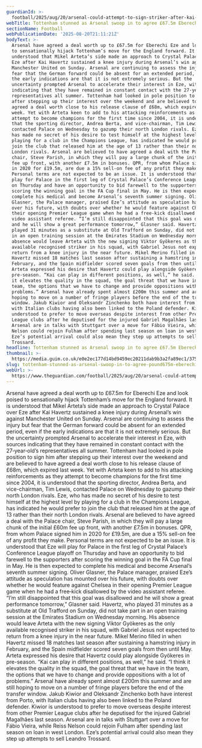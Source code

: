 ```yaml
---
guardianId: >-
  football/2025/aug/20/arsenal-could-attempt-to-sign-striker-after-kai-havertz-picks-up-knee-injury
webTitle: Tottenham stunned as Arsenal swoop in to agree £67.5m Eberechi Eze deal
sectionName: Football
webPublicationDate: '2025-08-20T21:11:21Z'
bodyText: >-
  Arsenal have agreed a deal worth up to £67.5m for Eberechi Eze and look poised
  to sensationally hijack Tottenham’s move for the England forward. It is
  understood that Mikel Arteta’s side made an approach to Crystal Palace over
  Eze after Kai Havertz sustained a knee injury during Arsenal’s win against
  Manchester United on Sunday. Arsenal are continuing to assess the injury but
  fear that the German forward could be absent for an extended period, even if
  the early indications are that it is not extremely serious. But the
  uncertainty prompted Arsenal to accelerate their interest in Eze, with sources
  indicating that they have remained in constant contact with the 27‑year‑old’s
  representatives all summer. Tottenham had looked in pole position to sign him
  after stepping up their interest over the weekend and are believed to have
  agreed a deal worth close to his release clause of £68m, which expired last
  week. Yet with Arteta keen to add to his attacking reinforcements as they
  attempt to become champions for the first time since 2004, it is understood
  that the sporting director, Andrea Berta, and vice-chairman, Tim Lewis,
  contacted Palace on Wednesday to gazump their north London rivals. Eze, who
  has made no secret of his desire to test himself at the highest level by
  playing for a club in the Champions League, has indicated he would prefer to
  join the club that released him at the age of 13 rather than their north
  London rivals. Arsenal are believed to have agreed a deal with the Palace
  chair, Steve Parish, in which they will pay a large chunk of the initial £60m
  fee up front, with another £7.5m in bonuses. QPR, from whom Palace signed him
  in 2020 for £19.5m, are due a 15% sell-on fee of any profit they make.
  Personal terms are not expected to be an issue. It is understood that Eze will
  play for Palace in the first leg of Crystal Palace’s Conference League playoff
  on Thursday and have an opportunity to bid farewell to the supporters after
  scoring the winning goal in the FA Cup final in May. He is then expected to
  complete his medical and become Arsenal’s seventh summer signing. Oliver
  Glasner, the Palace manager, praised Eze’s attitude as speculation has mounted
  over his future, with doubts over whether he would feature against Chelsea in
  their opening Premier League game when he had a free‑kick disallowed by the
  video assistant referee. “I’m still disappointed that this goal was disallowed
  and he will show a great performance tomorrow,” Glasner said. Havertz, who
  played 31 minutes as a substitute at Old Trafford on Sunday, did not take part
  in an open training session at the Emirates Stadium on Wednesday morning. His
  absence would leave Arteta with the new signing Viktor Gyökeres as the only
  available recognised striker in his squad, with Gabriel Jesus not expected to
  return from a knee injury in the near future. Mikel Merino filled in when
  Havertz missed 18 matches last season after sustaining a hamstring injury in
  February, and the Spain midfielder scored seven goals from then until May.
  Arteta expressed his desire that Havertz could play alongside Gyökeres in
  pre-season. “Kai can play in different positions, as well,” he said. “I think
  it elevates the quality in the squad, the goal threat that we have in the
  team, the options that we have to change and provide oppositions with a lot of
  problems.” Arsenal have already spent almost £200m this summer and are still
  hoping to move on a number of fringe players before the end of the transfer
  window. Jakub Kiwior and Oleksandr Zinchenko both have interest from Porto,
  with Italian clubs having also been linked to the Poland defender. Kiwior is
  understood to prefer to move overseas despite interest from other Premier
  League clubs after he deputised for the injured Gabriel Magalhães last season.
  Arsenal are in talks with Stuttgart over a move for Fábio Vieira, while Reiss
  Nelson could rejoin Fulham after spending last season on loan in west London.
  Eze’s potential arrival could also mean they step up attempts to sell Leandro
  Trossard.
headline: Tottenham stunned as Arsenal swoop in to agree £67.5m Eberechi Eze deal
thumbnail: >-
  https://media.guim.co.uk/e0e2ec177d14bd9459ec20211dab9b3a2fa89ec1/375_0_3750_3000/500.jpg
slug: tottenham-stunned-as-arsenal-swoop-in-to-agree-pound675m-eberechi-eze-deal
webUrl: >-
  https://www.theguardian.com/football/2025/aug/20/arsenal-could-attempt-to-sign-striker-after-kai-havertz-picks-up-knee-injury
---
```

Arsenal have agreed a deal worth up to £67.5m for Eberechi Eze and look poised to sensationally hijack Tottenham’s move for the England forward. It is understood that Mikel Arteta’s side made an approach to Crystal Palace over Eze after Kai Havertz sustained a knee injury during Arsenal’s win against Manchester United on Sunday. Arsenal are continuing to assess the injury but fear that the German forward could be absent for an extended period, even if the early indications are that it is not extremely serious. But the uncertainty prompted Arsenal to accelerate their interest in Eze, with sources indicating that they have remained in constant contact with the 27‑year‑old’s representatives all summer. Tottenham had looked in pole position to sign him after stepping up their interest over the weekend and are believed to have agreed a deal worth close to his release clause of £68m, which expired last week. Yet with Arteta keen to add to his attacking reinforcements as they attempt to become champions for the first time since 2004, it is understood that the sporting director, Andrea Berta, and vice-chairman, Tim Lewis, contacted Palace on Wednesday to gazump their north London rivals. Eze, who has made no secret of his desire to test himself at the highest level by playing for a club in the Champions League, has indicated he would prefer to join the club that released him at the age of 13 rather than their north London rivals. Arsenal are believed to have agreed a deal with the Palace chair, Steve Parish, in which they will pay a large chunk of the initial £60m fee up front, with another £7.5m in bonuses. QPR, from whom Palace signed him in 2020 for £19.5m, are due a 15% sell-on fee of any profit they make. Personal terms are not expected to be an issue. It is understood that Eze will play for Palace in the first leg of Crystal Palace’s Conference League playoff on Thursday and have an opportunity to bid farewell to the supporters after scoring the winning goal in the FA Cup final in May. He is then expected to complete his medical and become Arsenal’s seventh summer signing. Oliver Glasner, the Palace manager, praised Eze’s attitude as speculation has mounted over his future, with doubts over whether he would feature against Chelsea in their opening Premier League game when he had a free‑kick disallowed by the video assistant referee. “I’m still disappointed that this goal was disallowed and he will show a great performance tomorrow,” Glasner said. Havertz, who played 31 minutes as a substitute at Old Trafford on Sunday, did not take part in an open training session at the Emirates Stadium on Wednesday morning. His absence would leave Arteta with the new signing Viktor Gyökeres as the only available recognised striker in his squad, with Gabriel Jesus not expected to return from a knee injury in the near future. Mikel Merino filled in when Havertz missed 18 matches last season after sustaining a hamstring injury in February, and the Spain midfielder scored seven goals from then until May. Arteta expressed his desire that Havertz could play alongside Gyökeres in pre-season. “Kai can play in different positions, as well,” he said. “I think it elevates the quality in the squad, the goal threat that we have in the team, the options that we have to change and provide oppositions with a lot of problems.” Arsenal have already spent almost £200m this summer and are still hoping to move on a number of fringe players before the end of the transfer window. Jakub Kiwior and Oleksandr Zinchenko both have interest from Porto, with Italian clubs having also been linked to the Poland defender. Kiwior is understood to prefer to move overseas despite interest from other Premier League clubs after he deputised for the injured Gabriel Magalhães last season. Arsenal are in talks with Stuttgart over a move for Fábio Vieira, while Reiss Nelson could rejoin Fulham after spending last season on loan in west London. Eze’s potential arrival could also mean they step up attempts to sell Leandro Trossard.
